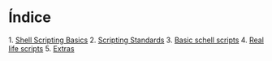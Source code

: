 = Índice = 

1. [[Shell Scripting Basics]]
2. [[Scripting Standards]]
3. [[Basic schell scripts]]
4. [[Real life scripts]]
5. [[Extras]]

